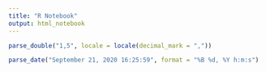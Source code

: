 ```yaml
---
title: "R Notebook"
output: html_notebook
---
```


```r
parse_double("1,5", locale = locale(decimal_mark = ","))

parse_date("September 21, 2020 16:25:59", format = "%B %d, %Y h:m:s")

```
